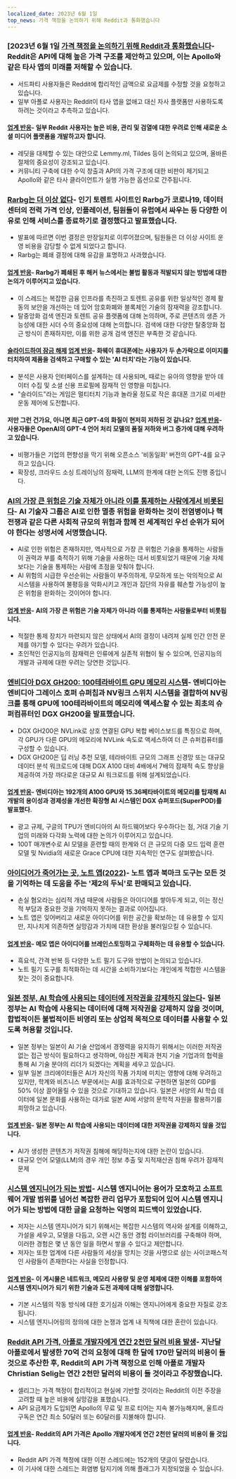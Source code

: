 ```yaml
---
localized_date: 2023년 6월 1일
top_news: 가격 책정을 논의하기 위해 Reddit과 통화했습니다
---
```




<CallToAction />

<Steps>

### [2023년 6월 1일 [가격 책정을 논의하기 위해 Reddit과 통화했습니다](https://old.reddit.com/r/apolloapp/comments/13ws4w3/had_a_call_with_reddit_to_discuss_pricing_bad/)- Reddit은 API에 대해 높은 가격 구조를 제안하고 있으며, 이는 Apollo와 같은 타사 앱의 미래를 저해할 수 있습니다.

- 서드파티 사용자들은 Reddit에 합리적인 금액으로 요금제를 수정할 것을 요청하고 있습니다.
- 일부 아폴로 사용자는 Reddit이 타사 앱을 없애고 대신 자사 플랫폼만 사용하도록 하려는 것이라고 추측하고 있습니다.

#### [업계 반응](http://news.ycombinator.com/item?id=36141083)- 일부 Reddit 사용자는 높은 비용, 관리 및 검열에 대한 우려로 인해 새로운 소셜 미디어 플랫폼을 개발하고자 합니다.

- 레딧을 대체할 수 있는 대안으로 Lemmy.ml, Tildes 등이 논의되고 있으며, 올바른 절제의 중요성이 강조되고 있습니다.
- 커뮤니티 구축에 대한 수익 창출과 API의 가격 구조에 대한 비판이 제기되고 Apollo와 같은 타사 클라이언트가 실행 가능한 옵션으로 간주됩니다.

### [Rarbg는 더 이상 없다](https://web.archive.org/web/20230531105653/https://rarbg.to/index80.php)- 인기 토렌트 사이트인 Rarbg가 코로나19, 데이터 센터의 전력 가격 인상, 인플레이션, 팀원들이 유럽에서 싸우는 등 다양한 이유로 인해 서비스를 종료하기로 결정했다고 발표했습니다.

- 발표에 따르면 이번 결정은 만장일치로 이루어졌으며, 팀원들은 더 이상 사이트 운영 비용을 감당할 수 없게 되었다고 합니다.
- Rarbg는 폐쇄 결정에 대해 유감을 표명하고 사과했습니다.

#### [업계 반응](http://news.ycombinator.com/item?id=36136819)- Rarbg가 폐쇄된 후 해커 뉴스에서는 불법 활동과 적발되지 않는 방법에 대한 논의가 이루어지고 있습니다.

- 이 스레드는 복잡한 금융 인프라를 촉진하고 토렌트 공유를 위한 일상적인 경제 활동의 보안을 개선하는 데 있어 암호화폐와 블록체인 기술의 잠재력을 강조합니다.
- 탈중앙화 검색 엔진과 토렌트 공유 플랫폼에 대해 논의하며, 주로 콘텐츠의 생존 가능성에 대한 시더 수의 중요성에 대해 논의합니다. 검색에 대한 다양한 탈중앙화 접근 방식이 존재하지만, 이를 위한 공개 검색 엔진은 부족한 것 같습니다.

#### [슬라이드하여 잠금 해제](https://cs.uwaterloo.ca/~csk/slide/) [업계 반응](http://news.ycombinator.com/item?id=36138304)- 화웨이 휴대폰에는 사용자가 두 손가락으로 이미지를 터치하여 제품을 검색하고 구매할 수 있는 'AI 터치'라는 기능이 있습니다.

- 분석은 사용자 인터페이스를 설계하는 데 사용되며, 때로는 유아의 영향을 받아 데이터 수집 및 소셜 신용 프로필에 잠재적 인 영향을 미칩니다.
- "슬라이드"라는 게임은 멀티터치 기능과 놀라울 정도로 작은 휴대폰 크기로 미세한 운동 제어에 도전합니다.

#### 저만 그런 건가요, 아니면 최근 GPT-4의 화질이 현저히 저하된 것 같나요? [업계 반응](http://news.ycombinator.com/item?id=36134249)- 사용자들은 OpenAI의 GPT-4 언어 처리 모델의 품질 저하와 버그 증가에 대해 우려하고 있습니다.

- 비평가들은 기업의 편향성을 막기 위해 오픈소스 '비동일화' 버전의 GPT-4를 요구하고 있습니다.
- 확장성, 크라우드 소싱 트레이닝의 잠재력, LLM의 한계에 대한 논의도 진행 중입니다.

### [AI의 가장 큰 위험은 기술 자체가 아니라 이를 통제하는 사람에게서 비롯된다](https://aisnakeoil.substack.com/p/is-avoiding-extinction-from-ai-really)- AI 기술자 그룹은 AI로 인한 멸종 위험을 완화하는 것이 전염병이나 핵전쟁과 같은 다른 사회적 규모의 위험과 함께 전 세계적인 우선 순위가 되어야 한다는 성명서에 서명했습니다.

- AI로 인한 위험은 존재하지만, 역사적으로 가장 큰 위험은 기술을 통제하는 사람들이 권력과 부를 축적하기 위해 기술을 사용하는 데서 비롯되었기 때문에 기술 자체보다는 기술을 통제하는 사람에 초점을 맞춰야 합니다.
- AI 위험의 시급한 우선순위는 사람들이 부주의하게, 무모하게 또는 악의적으로 AI 시스템을 사용하여 불평등을 악화시키고 개인과 집단의 자유를 훼손할 가능성이 높은 위험을 완화하는 것이어야 합니다.

#### [업계 반응](http://news.ycombinator.com/item?id=36139852)- AI의 가장 큰 위험은 기술 자체가 아니라 이를 통제하는 사람들로부터 비롯됩니다.

- 적절한 통제 장치가 마련되지 않은 상태에서 AI의 결정이 내려져 실제 인간 안전 문제를 야기할 수 있다는 우려가 있습니다.
- 초인적인 인공지능의 잠재력은 인류에게 실존적 위협이 될 수 있으며, 인공지능의 개발과 규제에 대한 우려는 당연한 것입니다.

### [엔비디아 DGX GH200: 100테라바이트 GPU 메모리 시스템](https://developer.nvidia.com/blog/announcing-nvidia-dgx-gh200-first-100-terabyte-gpu-memory-system/)- 엔비디아는 엔비디아 그레이스 호퍼 슈퍼칩과 NV링크 스위치 시스템을 결합하여 NV링크를 통해 GPU에 100테라바이트의 메모리에 액세스할 수 있는 최초의 슈퍼컴퓨터인 DGX GH200을 발표했습니다.

- DGX GH200은 NVLink로 상호 연결된 GPU 복합 베이스보드를 특징으로 하며, 각 GPU가 다른 GPU의 메모리에 NVLink 속도로 액세스하여 더 큰 슈퍼컴퓨터를 구성할 수 있습니다.
- DGX GH200은 딥 러닝 추천 모델, 테라바이트 규모의 그래프 신경망 또는 대규모 데이터 분석 워크로드에 대해 DGX A100 대비 4배에서 7배의 잠재적 속도 향상을 제공하여 가장 까다로운 대규모 AI 워크로드를 위해 설계되었습니다.

#### [업계 반응](http://news.ycombinator.com/item?id=36133226)- 엔비디아는 192개의 A100 GPU와 15.36페타바이트의 메모리를 탑재해 AI 개발의 용이성과 경제성을 개선한 확장형 AI 시스템인 DGX 슈퍼포드(SuperPOD)를 발표했다.

- 광고 규제, 구글의 TPU가 엔비디아의 AI 하드웨어보다 우수하다는 점, 거대 기술 기업의 미래와 다각화 노력에 대한 논의가 이루어지고 있습니다.
- 100T 매개변수로 AI 모델을 훈련할 때의 한계와 더 큰 규모의 다중 모드 입력 훈련 모델 및 Nvidia의 새로운 Grace CPU에 대한 지속적인 연구도 살펴봤습니다.

### [아이디어가 죽어가는 곳, 노트 앱(2022)](https://www.reproof.app/blog/notes-apps-help-us-forget)- 노트 앱과 북마크 도구는 모든 것을 기억하는 데 도움을 주는 '제2의 두뇌'로 판매되고 있습니다.

- 손실 혐오라는 심리적 개념 때문에 사람들은 아이디어를 쌓아두게 되고, 이는 정신적 부담과 중요한 것을 기억하지 못하는 결과로 이어집니다.
- 노트 앱은 잊어버리고 새로운 아이디어를 위한 공간을 확보하는 데 유용할 수 있지만, 지나치게 의존하면 실망감과 가치에 대한 환상을 불러일으킬 수 있습니다.

#### [업계 반응](http://news.ycombinator.com/item?id=36136179)- 메모 앱은 아이디어를 브레인스토밍하고 구체화하는 데 유용할 수 있습니다.

- 흑요석, 간격 반복 등 다양한 노트 필기 도구와 방법이 논의되고 있습니다.
- 노트 필기 도구를 최적화하는 데 시간을 소비하기보다는 개인에게 적합한 시스템을 찾는 것이 중요합니다.

### [일본 정부, AI 학습에 사용되는 데이터에 저작권을 강제하지 않는다](https://technomancers.ai/japan-goes-all-in-copyright-doesnt-apply-to-ai-training/)- 일본 정부는 AI 학습에 사용되는 데이터에 대해 저작권을 강제하지 않을 것이며, 합법적이든 불법적이든 비영리 또는 상업적 목적으로 데이터를 사용할 수 있도록 허용할 것입니다.

- 일본 정부는 일본이 AI 기술 산업에서 경쟁력을 유지하기 위해서는 이러한 저작권 없는 접근 방식이 필요하다고 생각하며, 야심찬 계획과 현지 기술 기업과의 협력을 통해 AI 기술 분야의 리더가 되겠다는 계획을 세우고 있습니다.
- 일부 일본 크리에이터들은 AI가 자신의 작품 가치에 미치는 영향에 대해 우려하고 있지만, 학계와 비즈니스 부문에서는 AI를 효과적으로 구현하면 일본의 GDP를 50% 이상 끌어올릴 수 있을 것으로 기대하고 있습니다. 일본은 서양의 AI 학습 데이터에 일본 문화를 사용하는 대가로 일본 AI에 서양의 문학적 자원을 활용하기를 희망하고 있습니다.

#### [업계 반응](http://news.ycombinator.com/item?id=36144241)- 일본 정부는 AI 학습에 사용되는 데이터에 대한 저작권을 강제하지 않을 것입니다.

- AI가 생성한 콘텐츠가 저작권 침해에 해당하는지에 대한 논란이 있습니다.
- 대규모 언어 모델(LLM)의 경우 개인 정보 추출 및 지적재산권 침해 우려가 잠재적 문제

### [시스템 엔지니어가 되는 방법](https://rachelbythebay.com/w/2023/05/30/eng/)- 시스템 엔지니어는 용어가 모호하고 소프트웨어 개발 범위를 넘어선 복잡한 관리 업무가 포함되어 있어 시스템 엔지니어가 되는 방법에 대한 글을 요청하는 익명의 피드백이 있었습니다.

- 저자는 시스템 엔지니어가 되기 위해서는 복잡한 시스템의 역사와 설계를 이해하고, 가설을 세우고, 모델을 다듬고, 오랜 시간 동안 경험 라이브러리를 구축해야 하며, 이러한 경험은 몇 년 동안 일을 하면서 쌓을 수 있다고 제안합니다.
- 저자는 또한 업계에 다른 사람들의 세상을 망치는 것을 사명으로 삼는 사이코패스적인 사람들이 존재한다는 사실을 인정합니다.

#### [업계 반응](http://news.ycombinator.com/item?id=36133263)- 이 게시물은 네트워크, 메모리 사용량 및 운영 체제에 대한 이해를 포함하여 시스템 엔지니어가 되기 위한 기술과 도전 과제에 대해 설명합니다.

- 기본 시스템의 작동 방식에 대한 호기심과 이해는 엔지니어에게 중요한 자질로 강조됩니다.
- 시스템 엔지니어링의 정의에 대한 논쟁과 업계 내 직책에 대한 혼란이 있습니다.

### [Reddit API 가격, 아폴로 개발자에게 연간 2천만 달러 비용 발생](https://daringfireball.net/linked/2023/05/31/reddit-apollo-api-pricing)- 지난달 아폴로에서 발생한 70억 건의 요청에 대해 한 달에 170만 달러의 비용이 들 것으로 추산한 후, Reddit의 API 가격 책정으로 인해 아폴로 개발자 Christian Selig는 연간 2천만 달러의 비용이 들 것이라고 주장했습니다.

- 셀리그는 가격 책정이 합리적이고 현실에 기반할 것이라는 Reddit의 이전 주장을 고려할 때 높은 비용에 실망감을 표했습니다.
- API 요금제가 도입되면 Apollo의 무료 및 프로 티어는 지속 불가능해지며, 울트라 구독은 연간 최소 50달러 또는 60달러를 지불해야 합니다.

#### [업계 반응](http://news.ycombinator.com/item?id=36142285)- Reddit의 API 가격은 Apollo 개발자에게 연간 2천만 달러의 비용이 들 것입니다.

- Reddit API 가격 책정에 대한 이전 스레드에는 152개의 댓글이 달렸습니다.
- 이 기사에 대한 스레드는 화염병 탐지기에 의해 플래그가 지정되었을 수 있습니다.

</Steps>
